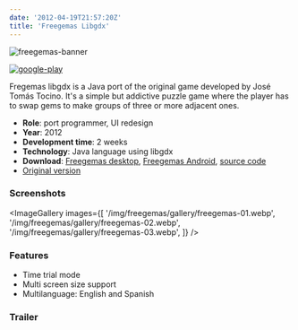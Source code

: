 ```yaml
---
date: '2012-04-19T21:57:20Z'
title: 'Freegemas Libgdx'
---
```


![freegemas-banner](/img/freegemas/freegemas-banner.webp)

[![google-play](/img/google-play-small.webp)](https://play.google.com/store/apps/details?id=com.siondream.freegemas)

Fregemas libgdx is a Java port of the original game developed by José Tomás Tocino.
It's a simple but addictive puzzle game where the player has to swap gems to make
groups of three or more adjacent ones.

- **Role**: port programmer, UI redesign
- **Year**: 2012
- **Development time**: 2 weeks
- **Technology**: Java language using libgdx
- **Download**: [Freegemas desktop](https://github.com/downloads/siondream/freegemas-gdx/freegemas-1.0.jar), [Freegemas Android](https://play.google.com/store/apps/details?id=com.siondream.freegemas), [source code](https://github.com/siondream/freegemas-gdx)
- [Original version](http://code.google.com/p/freegemas/)

### Screenshots

<ImageGallery
  images={[
    '/img/freegemas/gallery/freegemas-01.webp',
    '/img/freegemas/gallery/freegemas-02.webp',
    '/img/freegemas/gallery/freegemas-03.webp',
  ]}
/>

### Features

- Time trial mode
- Multi screen size support
- Multilanguage: English and Spanish

### Trailer

<YouTube videoId="L0i9aet-W3o" />
